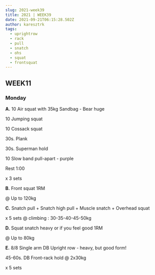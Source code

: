 ```yaml
---
slug: 2021-week39
title: 2021 | WEEK39
date: 2021-09-21T06:15:28.502Z
author: karesztrk
tags:
  - uprightrow
  - rack
  - pull
  - snatch
  - ohs
  - squat
  - frontsquat
---
```

## WEEK11 

### Monday

**A.** 10 Air squat with 35kg Sandbag - Bear huge

10 Jumping squat

10 Cossack squat

30s. Plank

30s. Superman hold

10 Slow band pull-apart - purple

Rest 1:00

x 3 sets

**B.** Front squat 1RM

@ Up to 120kg

**C.** Snatch pull + Snatch high pull + Muscle snatch + Overhead squat

x 5 sets @ climbing : 30-35-40-45-50kg

**D.** Squat snatch heavy or if you feel good 1RM

@ Up to 80kg

**E.** 8/8 Single arm DB Upright row - heavy, but good form!

45-60s. DB Front-rack hold @ 2x30kg

x 5 sets